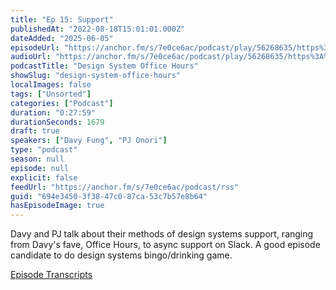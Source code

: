 ```yaml
---
title: "Ep 15: Support"
publishedAt: "2022-08-18T15:01:01.000Z"
dateAdded: "2025-06-05"
episodeUrl: "https://anchor.fm/s/7e0ce6ac/podcast/play/56268635/https%3A%2F%2Fd3ctxlq1ktw2nl.cloudfront.net%2Fstaging%2F2022-7-16%2F281181704-44100-2-9f4750898ed98.m4a"
audioUrl: "https://anchor.fm/s/7e0ce6ac/podcast/play/56268635/https%3A%2F%2Fd3ctxlq1ktw2nl.cloudfront.net%2Fstaging%2F2022-7-16%2F281181704-44100-2-9f4750898ed98.m4a"
podcastTitle: "Design System Office Hours"
showSlug: "design-system-office-hours"
localImages: false
tags: ["Unsorted"]
categories: ["Podcast"]
duration: "0:27:59"
durationSeconds: 1679
draft: true
speakers: ["Davy Fung", "PJ Onori"]
type: "podcast"
season: null
episode: null
explicit: false
feedUrl: "https://anchor.fm/s/7e0ce6ac/podcast/rss"
guid: "694e3450-3f38-47c0-87ca-53c7b57e8b64"
hasEpisodeImage: true
---
```

Davy and PJ talk about their methods of design systems support, ranging from Davy's fave, Office Hours, to async support on Slack. A good episode candidate to do design systems bingo/drinking game. 

[Episode Transcripts](https://docs.google.com/document/d/1eBPOj7pQJBKCsc4uWlMM1XwwfTOLiK7Av_qEbwu2F_M/edit#)
